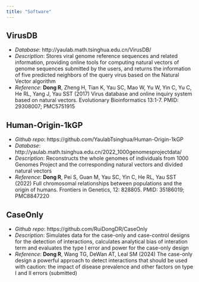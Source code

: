 ```yaml
---
title: "Software"
---
```



## VirusDB 
- *Database*: http://yaulab.math.tsinghua.edu.cn/VirusDB/
- *Description*: Stores viral genome reference sequences and related information, providing online tools for computing natural vectors of genome sequences submitted by the users, and returns the information of five predicted neighbors of the query virus based on the Natural Vector algorithm
- *Reference*: **Dong R**, Zheng H, Tian K, Yau SC, Mao W, Yu W, Yin C, Yu C, He RL, Yang J, Yau SST (2017) Virus database and online inquiry system based on natural vectors. Evolutionary Bioinformatics 13:1-7. PMID: 29308007; PMC5751915

## Human-Origin-1kGP 
- *Github repo*: https://github.com/YaulabTsinghua/Human-Origin-1kGP
- *Database*: http://yaulab.math.tsinghua.edu.cn/2022_1000genomesprojectdata/ 
- *Description*: Reconstructs the whole genomes of individuals from 1000 Genomes Project and the corresponding natural vectors and divided natural vectors
- *Reference*: **Dong R**, Pei S, Guan M, Yau SC, Yin C, He RL, Yau SST (2022) Full chromosomal relationships between populations and the origin of humans. Frontiers in Genetics, 12: 828805. PMID: 35186019; PMC8847220

## CaseOnly
- *Github repo*: https://github.com/RuiDongDR/CaseOnly
- *Description*: Simulates data for the case-only and case-control designs for the detection of interactions, calculates analytical bias of interation term and evaluates the type I error and power for the case-only design
- *Reference*: **Dong R**, Wang TG, DeWan AT, Leal SM (2024) The case-only design a powerful approach to detect interactions that should be used with caution: the impact of disease prevalence and other factors on type I and II errors (submitted)
